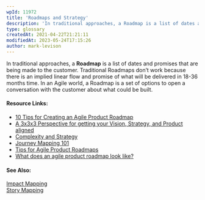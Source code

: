 ```yaml
---
wpId: 11972
title: 'Roadmaps and Strategy'
description: 'In traditional approaches, a Roadmap is a list of dates and promises that are being made to the customer. Traditional Roadmaps don''t work because there is an implied linear flow and promise of what will be delivered in 18-36 months time. In an Agile world, a Roadmap is a set of options to open a ...'
type: glossary
createdAt: 2021-04-22T21:21:11
modifiedAt: 2023-05-24T17:15:26
author: mark-levison
---
```



In traditional approaches, a **Roadmap** is a list of dates and promises that are being made to the customer. Traditional Roadmaps don’t work because there is an implied linear flow and promise of what will be delivered in 18-36 months time. In an Agile world, a Roadmap is a set of options to open a conversation with the customer about what could be built.

#### Resource Links:

*   [10 Tips for Creating an Agile Product Roadmap](https://www.romanpichler.com/blog/10-tips-creating-agile-product-roadmap/)
*   [A 3x3x3 Perspective for getting your Vision, Strategy, and Product aligned](https://blog.leanstack.com/a-3x3x3-perspective-for-getting-your-vision-strategy-and-product-aligned/)
*   [Complexity and Strategy](https://hackernoon.com/complexity-and-strategy-325cd7f59a92)
*   [Journey Mapping 101](https://www.nngroup.com/articles/journey-mapping-101/)
*   [Tips for Agile Product Roadmaps](https://medium.com/the-value-maximizers/tips-for-agile-product-roadmaps-product-roadmap-examples-55b3c920208e)
*   [What does an agile product roadmap look like?](https://medium.com/@jboogie/what-does-an-agile-product-roadmap-look-like-cf0dbe5be4ef)

#### See Also:

[Impact Mapping](/glossary/impact-mapping)  
[Story Mapping](/glossary/story-mapping)